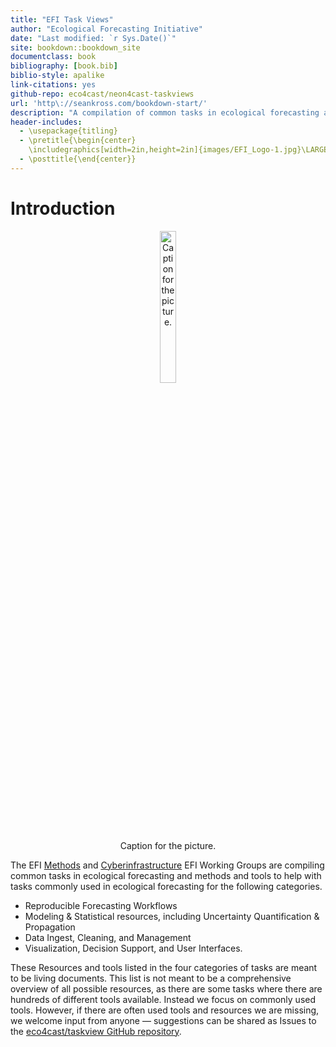 ```yaml
--- 
title: "EFI Task Views"
author: "Ecological Forecasting Initiative"
date: "Last modified: `r Sys.Date()`"
site: bookdown::bookdown_site
documentclass: book
bibliography: [book.bib]
biblio-style: apalike
link-citations: yes
github-repo: eco4cast/neon4cast-taskviews
url: 'http\://seankross.com/bookdown-start/'
description: "A compilation of common tasks in ecological forecasting and methods and tools to help with those tasks"
header-includes:
  - \usepackage{titling}
  - \pretitle{\begin{center}
    \includegraphics[width=2in,height=2in]{images/EFI_Logo-1.jpg}\LARGE\\}
  - \posttitle{\end{center}}
---
```



# Introduction {-}

<center>
![Caption for the picture.](images/EFI_Logo-1.jpg){width=25%} 
</center>


The EFI [Methods](https://ecoforecast.org/methods-tools/) and [Cyberinfrastructure](https://ecoforecast.org/cyberinfrastructure/) EFI Working Groups are compiling common tasks in ecological forecasting and methods and tools to help with tasks commonly used in ecological forecasting for the following categories. 

* Reproducible Forecasting Workflows
* Modeling & Statistical resources, including Uncertainty Quantification & Propagation 
* Data Ingest, Cleaning, and Management
* Visualization, Decision Support, and User Interfaces.  

These Resources and tools listed in the four categories of tasks are meant to be living documents.  This list is not meant to be a comprehensive overview of all possible resources, as there are some tasks where there are hundreds of different tools available. Instead we focus on commonly used tools.  However, if there are often used tools and resources we are missing,  we welcome input from anyone — suggestions can be shared as Issues to the [eco4cast/taskview GitHub repository](https://github.com/eco4cast/taskviews).
